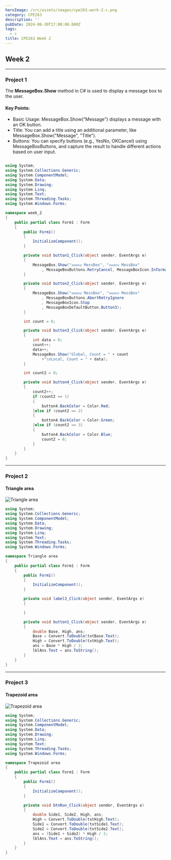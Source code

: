 ```yaml
---
heroImage: /src/assets/images/cpe263-work-2-c.png
category: CPE263
description: ''
pubDate: 2024-08-30T17:00:00.000Z
tags:
  - c
title: CPE263 Week 2
---
```


## Week 2

---

### Project 1

The **MessageBox.Show** method in C# is used to display a message box to the user.

#### Key Points:
- Basic Usage: MessageBox.Show("Message") displays a message with an OK button.
- Title: You can add a title using an additional parameter, like MessageBox.Show("Message", "Title").
- Buttons: You can specify buttons (e.g., YesNo, OKCancel) using MessageBoxButtons, and capture the result to handle different actions based on user input.

```c#

using System;
using System.Collections.Generic;
using System.ComponentModel;
using System.Data;
using System.Drawing;
using System.Linq;
using System.Text;
using System.Threading.Tasks;
using System.Windows.Forms;

namespace week_2
{
    public partial class Form1 : Form
    {
        public Form1()
        {
            InitializeComponent();
        }

        private void button1_Click(object sender, EventArgs e)
        {
            MessageBox.Show("ทดสอบ MessBox", "ทดสอบ MessBox"
                , MessageBoxButtons.RetryCancel, MessageBoxIcon.Information);
        }

        private void button2_Click(object sender, EventArgs e)
        {
            MessageBox.Show("ทดสอบ MessBox", "ทดสอบ MessBox"
                , MessageBoxButtons.AbortRetryIgnore
                , MessageBoxIcon.Stop
                , MessageBoxDefaultButton.Button3);
        }

        int count = 0;

        private void button3_Click(object sender, EventArgs e)
        {
            int data = 0;
            count++;
            data++;
            MessageBox.Show("Global, Count = " + count
                +"\nLocal, Count = " + data);
        }

        int count2 = 0;

        private void button4_Click(object sender, EventArgs e)
        {
            count2++;
            if (count2 == 1)
            {
                button4.BackColor = Color.Red;
            }else if (count2 == 2)
            {
                button4.BackColor = Color.Green;
            }else if (count2 == 3)
            {
                button4.BackColor = Color.Blue;
                count2 = 0;
            }
        }
    }
}

```
---

### Project 2

#### Triangle area

![Triangle area](/src/assets/images/Triangle-area.png)

```c#
using System;
using System.Collections.Generic;
using System.ComponentModel;
using System.Data;
using System.Drawing;
using System.Linq;
using System.Text;
using System.Threading.Tasks;
using System.Windows.Forms;

namespace Triangle area
{
    public partial class Form1 : Form
    {
        public Form1()
        {
            InitializeComponent();
        }

        private void label3_Click(object sender, EventArgs e)
        {

        }

        private void button1_Click(object sender, EventArgs e)
        {
            double Base, High, ans;
            Base = Convert.ToDouble(txtBase.Text);
            High = Convert.ToDouble(txtHigh.Text);
            ans = Base * High / 2;
            lblAns.Text = ans.ToString();
        }
    }
}

```
---
### Project 3

#### Trapezoid area
![Trapezoid area](/src/assets/images/Trapezoid-area.png)

```c#
using System;
using System.Collections.Generic;
using System.ComponentModel;
using System.Data;
using System.Drawing;
using System.Linq;
using System.Text;
using System.Threading.Tasks;
using System.Windows.Forms;

namespace Trapezoid area
{
    public partial class Form1 : Form
    {
        public Form1()
        {
            InitializeComponent();
        }

        private void btnRun_Click(object sender, EventArgs e)
        {
            double Side1, Side2, High, ans;
            High = Convert.ToDouble(txtHigh.Text);
            Side1 = Convert.ToDouble(txtSide1.Text);
            Side2 = Convert.ToDouble(txtSide2.Text);
            ans = (Side1 + Side2) * High / 2;
            lblAns.Text = ans.ToString();
        }
    }
}
```